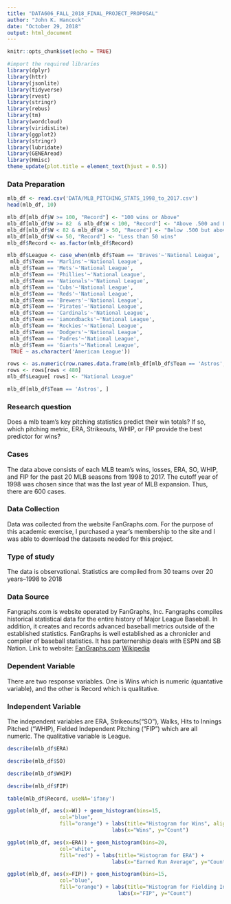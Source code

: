 ```yaml
---
title: "DATA606_FALL_2018_FINAL_PROJECT_PROPOSAL"
author: "John K. Hancock"
date: "October 29, 2018"
output: html_document
---
```


```r
knitr::opts_chunk$set(echo = TRUE)
```

```r
#import the required libraries
library(dplyr)
library(httr)
library(jsonlite)
library(tidyverse)  
library(rvest)    
library(stringr)   
library(rebus)
library(tm)
library(wordcloud)
library(viridisLite)
library(ggplot2)
library(stringr)
library(lubridate)
library(GENEAread)
library(Hmisc)
theme_update(plot.title = element_text(hjust = 0.5))
```


### Data Preparation
```r
mlb_df <- read.csv('DATA/MLB_PITCHING_STATS_1998_to_2017.csv')
head(mlb_df, 10)
```

```r
mlb_df[mlb_df$W >= 100, "Record"] <- "100 wins or Above"
mlb_df[mlb_df$W >= 82  & mlb_df$W < 100, "Record"] <- "Above .500 and Less than 100 Wins"
mlb_df[mlb_df$W < 82 & mlb_df$W > 50, "Record"] <- "Below .500 but above 50 wins"
mlb_df[mlb_df$W <= 50, "Record"] <- "Less than 50 wins"
mlb_df$Record <- as.factor(mlb_df$Record)

```

```r
mlb_df$League <- case_when(mlb_df$Team == 'Braves'~'National League',
 mlb_df$Team == 'Marlins'~'National League',
 mlb_df$Team == 'Mets'~'National League',
 mlb_df$Team == 'Phillies'~'National League',
 mlb_df$Team == 'Nationals'~'National League',
 mlb_df$Team == 'Cubs'~'National League',
 mlb_df$Team == 'Reds'~'National League',
 mlb_df$Team == 'Brewers'~'National League',
 mlb_df$Team == 'Pirates'~'National League',
 mlb_df$Team == 'Cardinals'~'National League',
 mlb_df$Team == 'iamondbacks'~'National League',
 mlb_df$Team == 'Rockies'~'National League',
 mlb_df$Team == 'Dodgers'~'National League',
 mlb_df$Team == 'Padres'~'National League',
 mlb_df$Team == 'Giants'~'National League',
 TRUE ~ as.character('American League'))
```




```r
rows <- as.numeric(row.names.data.frame(mlb_df[mlb_df$Team == 'Astros',])) 
rows <- rows[rows < 480]
mlb_df$League[ rows] <- "National League"
```


```r
mlb_df[mlb_df$Team == 'Astros', ]
```
### Research question 

Does a mlb team's key pitching statistics predict their win totals? If so, which pitching metric, ERA, Strikeouts, WHIP, or FIP provide the best predictor for wins? 


### Cases

The data above consists of each MLB team's wins, losses, ERA, SO, WHIP, and FIP for the past 20 MLB seasons from 1998 to 2017. The cutoff year of 1998 was chosen since that was the last year of MLB expansion. Thus, there are 600 cases.

### Data Collection

Data was collected from the website FanGraphs.com. For the purpose of this academic exercise, I purchased a year's membership to the site and I was able to download the datasets needed for this project.

### Type of study 

The data is observational.  Statistics are compiled from 30 teams over 20 years--1998 to 2018



### Data Source 

Fangraphs.com is website operated by FanGraphs, Inc. Fangraphs compiles historical statistical data for the entire history of Major League Baseball. In addition, it creates and records advanced baseball metrics outside of the established statistics. FanGraphs is well established as a chronicler and compiler of baseball statistics. It has parternership deals with ESPN and SB Nation. Link to website: [FanGraphs.com](https://www.fangraphs.com/) [Wikipedia](https://en.wikipedia.org/wiki/Fangraphs)



### Dependent Variable

There are two response variables. One is Wins which is numeric (quantative variable), and the other is Record which is qualitative.



### Independent Variable

The independent variables are ERA, Strikeouts("SO"), Walks, Hits to Innings Pitched ("WHIP), Fielded Independent Pitching ("FIP") which are all numeric.  The qualitative variable is League.


```r
describe(mlb_df$ERA)
```
```r
describe(mlb_df$SO)
```
```r
describe(mlb_df$WHIP)
```


```r
describe(mlb_df$FIP)
```

```r
table(mlb_df$Record, useNA='ifany')
```

```r
ggplot(mlb_df, aes(x=W)) + geom_histogram(bins=15,
                 col="blue", 
                 fill="orange") + labs(title="Histogram for Wins", align="center") +
                                  labs(x="Wins", y="Count")
```


```r
ggplot(mlb_df, aes(x=ERA)) + geom_histogram(bins=20,
                 col="white", 
                 fill="red") + labs(title="Histogram for ERA") +
                                  labs(x="Earned Run Average", y="Count")
```


```r
ggplot(mlb_df, aes(x=FIP)) + geom_histogram(bins=15,
                 col="blue", 
                 fill="orange") + labs(title="Histogram for Fielding Independent Pitching") +
                                    labs(x="FIP", y="Count")
```

